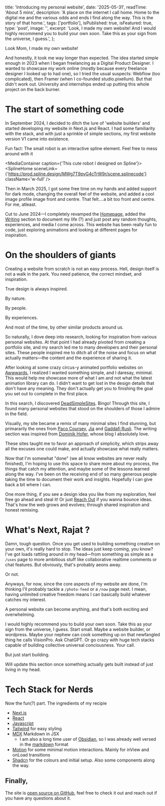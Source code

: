 
  title: 'Introducing my personal website',
  date: '2025-05-31',
  readTime: 'About 5 mins',
  description:
    'A place on the internet I call home. Home to the digital me and the various odds and ends I find along the way. This is the story of that home.',
  tags: ['portfolio'],
  isPublished: true,
  isFeatured: true,
  type: 'post',
  image: '',
  excerpt:
    'Look, I made my own website! And I would highly recommend you to build your own soon. Take this as your sign from the universe, I guess.',
};

Look Mom, I made my own website!

And honestly, it took me way longer than expected. The idea started simple enough in 2023 when I began freelancing as a Digital Product Designer. I wanted to showcase my work online (mostly because every freelance designer I looked up to had one), so I tried the usual suspects: Webflow (too complicated), then Framer (when I co-founded studio.pixellum). But that didn't work out. University and internships ended up putting this whole project on the back burner.

# The start of something code

In September 2024, I decided to ditch the lure of 'website builders' and started developing my website in Next.js and React. I had some familiarity with the stack, and with just a sprinkle of simple sections, my first website version V1 came into existence.

<MediaContainer>
  <BlogImage src={WebsiteV1Image} alt='Version 1 of my website, Oct 2024' />
</MediaContainer>

Fun fact: The small robot is an interactive spline element. Feel free to mess around with it

<MediaContainer caption={'This cute robot I designed on Spline'}>
  <SplineHome
    sceneLink={'https://prod.spline.design/MWg7T9pvG4cTrW9r/scene.splinecode'}
    className='w-full'
  />
</MediaContainer>

Then in March 2025, I got some free time on my hands and added support for dark mode, changing the overall feel of the website, and added a cool image profile image front and centre. That felt....a bit too front and centre. For me, atleast.

<MediaContainer>
  <BlogImage src={WebsiteV2Image} alt='Version 2 of my website, April 2024' />
</MediaContainer>

Cut to June 2024—I completely revamped the [Homepage](/), added the [Writing](/writing) section to document my life (?) and just post any random thoughts, experiences, and media I come across. This website has been really fun to code, just exploring animations and looking at different pages for inspiration.

# On the shoulders of giants

Creating a website from scratch is not an easy process. Hell, design itself is not a walk in the park. You need patience, the correct mindset, and inspiration.

True design is always inspired.

By nature.

By people.

By experiences.

And most of the time, by other similar products around us.

So naturally, I dove deep into research, looking for inspiration from various personal websites. At that point I had already pivoted from creating a portfolio site, and my search led me to many developers and their personal sites. These people inspired me to ditch all of the noise and focus on what actually matters—the content and the experience of sharing it.

After looking at some crazy circus-y animated portfolio websites on [Awwwards](https://www.awwwards.com/), I realized I wanted something simple, and I daresay, minimal. This would help me showcase more of what I am and not what the latest animation library can do. I didn't want to get lost in the design details that don't have any meaning. They don't actually get you to finishing the goal you set out to complete in the first place.

In this search, I discovered [DeadSimpleSites](https://deadsimplesites.com/). Bingo! Through this site, I found many personal websites that stood on the shoulders of those I admire in the field.

Visually, my site became a remix of many minimal sites I find stunning, but primararily the ones from [Paco Coursey](https://paco.me/), [Jia](https://jrhu.me/) and [Gaddafi Rusli](https://gaddafirusli.my/). The writing section was inspired from [Dominik Hofer](https://dominikhofer.me/), whose blog I absolutely love.

These sites taught me to favor an approach of simplicity, which strips away all the excuses one could make, and actually showcase what really matters.

Now that I'm somewhat "done" (we all know websites are never really finished), I'm hoping to use this space to share more about my process, the things that catch my attention, and maybe some of the lessons learned along the way. I've been on the receiving end of so many generous people taking the time to document their work and insights. Hopefully I can give back a bit where I can.

One more thing, if you see a design idea you like from my exploration, feel free go ahead and steal it! Or just [Reach Out](mailto:rajat.payghan@gmail.com) if you wanna bounce ideas. That's how the web grows and evolves; through shared inspiration and honest remixing.

# What's Next, Rajat ?

Damn, tough question. Once you get used to building something creative on your own, it's really hard to stop. The ideas just keep coming, you know? I've got loads rattling around in my head—from something as simple as a `/uses` page to more ambitious stuff like collaborative realtime comments or chat features. But obviously, that's probably aeons away.

Or not.

Anyways, for now, since the core aspects of my website are done, I'm thinking I'll probably tackle a `/photo-feed` or a `/now` page next. I mean, having unlimited creative freedom means I can basically build whatever catches my interest.

A personal website can become anything, and that's both exciting and overwhelming.

I would highly recommend you to build your own soon. Take this as your sign from the universe, I guess. Start small. Maybe a website builder, or wordpress. Maybe your nephew can cook something up on that newfangled thing he calls VisionPro. Ask ChatGPT. Or go crazy with huge tech stacks capable of building collective universal conciousness. Your call.

But just start building.

Will update this section once something actually gets built instead of just living in my head.

# <span id='tech-stack'>Tech Stack for Nerds </span>

Now the fun(?) part. The ingredients of my recipie

- [Next.js](https://nextjs.org/)
- [React](https://react.dev/)
- [Javascript](https://developer.mozilla.org/en-US/docs/Web/JavaScript)
- [Tailwind](https://tailwindcss.com/) for easy styling
- [MDX](https://mdxjs.com/) Markdown in JSX
  - I am also a long time user of [Obsidian](https://obsidian.md/), so I was already well versed in the [markdown](https://www.markdownguide.org/) format
- [Motion](https://www.framer.com/motion/) for some minimal motion interactions. Mainly for inView and onLoad transitions
- [Shadcn](https://ui.shadcn.com/) for the colours and initial setup. Also some components along the way.

## Finally,

The site is [open source on GitHub](https://github.com/RajatPayghan/rajatpayghan.github.io), feel free to check it out and reach out if you have any questions about it.
